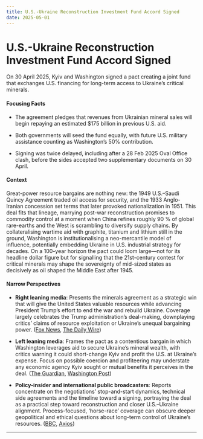 ```yaml
---
title: U.S.-Ukraine Reconstruction Investment Fund Accord Signed
date: 2025-05-01
---
```


# U.S.-Ukraine Reconstruction Investment Fund Accord Signed

On 30 April 2025, Kyiv and Washington signed a pact creating a joint fund that exchanges U.S. financing for long-term access to Ukraine’s critical minerals.

#### Focusing Facts

- The agreement pledges that revenues from Ukrainian mineral sales will begin repaying an estimated $175 billion in previous U.S. aid.

- Both governments will seed the fund equally, with future U.S. military assistance counting as Washington’s 50% contribution.

- Signing was twice delayed, including after a 28 Feb 2025 Oval Office clash, before the sides accepted two supplementary documents on 30 April.

#### Context

Great-power resource bargains are nothing new: the 1949 U.S.–Saudi Quincy Agreement traded oil access for security, and the 1933 Anglo-Iranian concession set terms that later provoked nationalization in 1951. This deal fits that lineage, marrying post-war reconstruction promises to commodity control at a moment when China refines roughly 90 % of global rare-earths and the West is scrambling to diversify supply chains. By collateralising wartime aid with graphite, titanium and lithium still in the ground, Washington is institutionalising a neo-mercantile model of influence, potentially embedding Ukraine in U.S. industrial strategy for decades. On a 100-year horizon the pact could loom large—not for its headline dollar figure but for signalling that the 21st-century contest for critical minerals may shape the sovereignty of mid-sized states as decisively as oil shaped the Middle East after 1945.

#### Narrow Perspectives

- **Right leaning media**: Presents the minerals agreement as a strategic win that will give the United States valuable resources while advancing President Trump’s effort to end the war and rebuild Ukraine. Coverage largely celebrates the Trump administration’s deal-making, downplaying critics’ claims of resource exploitation or Ukraine’s unequal bargaining power. ([Fox News](https://www.foxnews.com/politics/ukraine-signs-deal-give-us-access-rare-minerals), [The Daily Wire](https://www.dailywire.com/news/u-s-ready-to-sign-minerals-deal-with-ukraine-as-soon-as-this-afternoon))

- **Left leaning media**: Frames the pact as a contentious bargain in which Washington leverages aid to secure Ukraine’s mineral wealth, with critics warning it could short-change Kyiv and profit the U.S. at Ukraine’s expense. Focus on possible coercion and profiteering may understate any economic agency Kyiv sought or mutual benefits it perceives in the deal. ([The Guardian](https://www.theguardian.com/us-news/2025/apr/30/us-ukraine-minerals-deal-russia), [Washington Post](https://www.washingtonpost.com/world/2025/04/30/ukraine-trump-minerals-deal-agreement/))

- **Policy-insider and international public broadcasters**: Reports concentrate on the negotiations’ stop-and-start dynamics, technical side agreements and the timeline toward a signing, portraying the deal as a practical step toward reconstruction and closer U.S.–Ukraine alignment. Process-focused, ‘horse-race’ coverage can obscure deeper geopolitical and ethical questions about long-term control of Ukraine’s resources. ([BBC](https://www.bbc.com/news/articles/c5ypw7pn9q3o), [Axios](https://www.axios.com/2025/04/30/ukraine-minerals-deal-signing))

---
